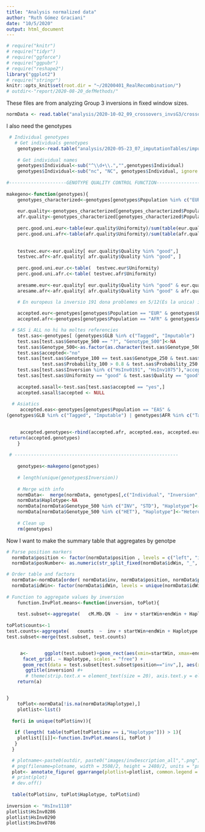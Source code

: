 ```yaml
---
title: "Analysis normalized data"
author: "Ruth Gómez Graciani"
date: "10/5/2020"
output: html_document
---
```


```r
# require("knitr")
# require("tidyr")
# require("ggforce")
# require("ggpubr")
# require("reshape2")
library("ggplot2")
# require("stringr")
knitr::opts_knit$set(root.dir = "~/20200401_RealRecombination/")
# outdir<-"report/2020-08-20_defMethods/"


```

These files are from analyzing Group 3 inversions in fixed window sizes. 

```r

normData <- read.table("analysis/2020-10-02_09_crossovers_invsG3/crossoverResult_QN.txt", header = TRUE)

```


I also need the genotypes

```r

 # Individual genotypes
   # Get individuals genotypes
    genotypes<-read.table("analysis/2020-05-23_07_imputationTables/imputationResults.csv", header=TRUE, sep = ",")
  
    # Get individual names
    genotypes$Individual<-sub("^\\d+\\.","",genotypes$Individual)
    genotypes$Individual<-sub("nc", "NC", genotypes$Individual, ignore.case = FALSE)
  
#---------------------GENOTYPE QUALITY CONTROL FUNCTION-----------------------------------
    
makegeno<-function(genotypes){
    genotypes_characterized<-genotypes[genotypes$Population %in% c("EUR", "AFR"),]
    
    eur.quality<-genotypes_characterized[genotypes_characterized$Population == "EUR" & genotypes_characterized$EUR %in% c("Tagged", "Imputable") ,]
    afr.quality<-genotypes_characterized[genotypes_characterized$Population == "AFR" & genotypes_characterized$AFR %in% c("Tagged", "Imputable") ,]
    
    perc.good.uni.eur<-table(eur.quality$Uniformity)/sum(table(eur.quality$Uniformity))*100
    perc.good.uni.afr<-table(afr.quality$Uniformity)/sum(table(afr.quality$Uniformity))*100
    
    
    testvec.eur<-eur.quality[ eur.quality$Quality %in% "good",] 
    testvec.afr<-afr.quality[ afr.quality$Quality %in% "good", ] 
    
    perc.good.uni.eur.c<-table(  testvec.eur$Uniformity)
    perc.good.uni.afr.c<-table( testvec.afr$Uniformity)
    
    aresame.eur<-eur.quality[ eur.quality$Quality %in% "good" & eur.quality$Uniformity %in% c("alert", "bad"), ] 
    aresame.afr<-afr.quality[ afr.quality$Quality %in% "good" & afr.quality$Uniformity %in% c("alert", "bad"), ] 

    # En europeus la inversio 191 dona problemes en 5/12(Es la unica) i en africans la 1075(1/3). Aquestes dues es prendran amb pinces. La resta, si la qualitat es bona en general el resultat tambe. 
    
    accepted.eur<-genotypes[genotypes$Population == "EUR" & genotypes$EUR %in% c("Tagged", "Imputable") & genotypes$Probability_con >0.8,]
    accepted.afr<-genotypes[genotypes$Population == "AFR" & genotypes$AFR %in% c("Tagged", "Imputable") & genotypes$Probability_con >0.8,]

  # SAS i ALL no hi ha moltes referencies
    test.sas<-genotypes[ (genotypes$GLB %in% c("Tagged", "Imputable") | genotypes$AFR %in% c("Tagged", "Imputable") | genotypes$EUR %in% c("Tagged", "Imputable") ) & genotypes$Population %in% c("ALL", "SAS") , ]
    test.sas[test.sas$Genotype_500 == "?", "Genotype_500"]<-NA
    test.sas$Genotype_500<-as.factor(as.character(test.sas$Genotype_500))
    test.sas$accepted<-"no"
    test.sas[test.sas$Genotype_100 == test.sas$Genotype_250 & test.sas$Genotype_250 == test.sas$Genotype_500 & 
             test.sas$Probability_100 > 0.8 & test.sas$Probability_250 > 0.8 & test.sas$Probability_500 > 0.8, "accepted" ]<-"yes"
    test.sas[test.sas$Inversion %in% c("HsInv0191", "HsInv1075"),"accepted"]<-"no"
    test.sas[test.sas$Uniformity == "good" & test.sas$Quality == "good","accepted"]<-"yes"
    
    accepted.sasall<-test.sas[test.sas$accepted == "yes",]
    accepted.sasall$accepted <- NULL
    
  # Asiatics 
     accepted.eas<-genotypes[genotypes$Population == "EAS" & 
(genotypes$GLB %in% c("Tagged", "Imputable") | genotypes$AFR %in% c("Tagged", "Imputable") | genotypes$EUR %in% c("Tagged", "Imputable") )&                     genotypes$Uniformity == "good" & genotypes$Quality %in% c("good", "alert") & genotypes$Probability_con > 0.8,]
   

     accepted.genotypes<-rbind(accepted.afr, accepted.eas, accepted.eur, accepted.sasall)
 return(accepted.genotypes)
    }
    
 # ------------------------------------------------------------
    
    genotypes<-makegeno(genotypes)
    
    # length(unique(genotypes$Inversion))
    
    # Merge with info
    normData<-  merge(normData, genotypes[,c("Individual", "Inversion", "Genotype_500")], by.x = c("ind", "inv") , by.y = c("Individual", "Inversion" ), all.x = TRUE)
    normData$Haplotype<-NA
    normData[normData$Genotype_500 %in% c("INV", "STD"), "Haplotype"]<-"Homozygous"
    normData[normData$Genotype_500 %in% c("HET"), "Haplotype"]<-"Heterozygous"
    
    # Clean up
    rm(genotypes)

```

Now I want to make the summary table that aggregates by genotpe

```r

# Parse position markers
  normData$position <- factor(normData$position , levels = c("left", "inv", "right"))
  normData$posNumber<- as.numeric(str_split_fixed(normData$idWin, "_", 3)[,3])

# Order table and factors
  normData<-normData[order( normData$inv, normData$position, normData$posNumber),]
  normData$idWin<- factor(normData$idWin, levels = unique(normData$idWin))
  
# Function to aggregate values by inversion
    function.InvPlot.means<-function(inversion, toPlot){
 
    test.subset<-aggregate(   cM.Mb.QN  ~  inv + startWin+endWin + Haplotype +idWin+position,toPlot[toPlot$inv == inversion,], mean)
    
toPlot$counts<-1
test.counts<-aggregate(   counts  ~  inv + startWin+endWin + Haplotype +idWin+position,toPlot[toPlot$inv == inversion,], sum)
test.subset<-merge(test.subset, test.counts)


     a<-      ggplot(test.subset)+geom_rect(aes(xmin=startWin, xmax=endWin, ymin = 0, ymax = cM.Mb.QN  , fill = counts)) +
      facet_grid(. ~ Haplotype, scales = "free") +
      geom_rect(data = test.subset[test.subset$position=="inv",], aes(xmin=startWin, xmax=endWin, ymin = 0, ymax = cM.Mb.QN), fill="goldenrod")+
       ggtitle(inversion) #+
       # theme(strip.text.x = element_text(size = 20), axis.text.y = element_text(size= 20),axis.text.x = element_text(size= 15),title = element_text(size=20))
    return(a)


}
    toPlot<-normData[!is.na(normData$Haplotype),]
    plotlist<-list()
 
  for(i in unique(toPlot$inv)){
    
   if (length( table(toPlot[toPlot$inv == i,"Haplotype"])) > 1){
    plotlist[[i]]<-function.InvPlot.means(i, toPlot )
   }
  }

  # plotname<-paste0(outdir, paste0("images/invDescription_all",".png"))
  # png(filename=plotname, width = 3508/2, height = 2480/2, units = "px" )
  plot<- annotate_figure( ggarrange(plotlist=plotlist, common.legend = TRUE), top = text_grob(paste0("Recombination rate percentiles aggregated by zygosity" ), size = 50) )
  # print(plot)
  # dev.off()
  
  table(toPlot$inv, toPlot$Haplotype, toPlot$ind)
  
inversion <- "HsInv1110"
plotlist$HsInv0286
plotlist$HsInv0290
plotlist$HsInv0786
```








